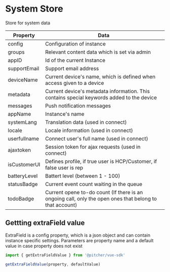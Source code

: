 
<Meta title="Documentation/Instance/System Store" />

# System Store
Store for system data

| Property  | Data  |
|---|---|
 config  | Configuration of instance |
 groups  | Relevant content data which is set via admin |
 appID  | Id of the current Instance |
 supportEmail  | Support email address |
 deviceName  | Current device's name, which is defined when access given to a device |
 metadata  | Current device's metadata information. This contains special keywords added to the device |
 messages  | Push notification messages |
 appName  | Instance's name |
 systemLang  | Translation data (used in connect) |
 locale  | Locale information (used in connect) |
 userfullname  | Connect user's full name (used in connect) |
 ajaxtoken  | Session token for ajax requests (used in connect) |
 isCustomerUI  | Defines profile, if true user is HCP/Customer, if false user is rep |
 batteryLevel  | Battert level (between 1 - 100) |
 statusBadge  | Current event count waiting in the queue |
 todoBadge  | Current opene to-do count (If there is an ongoing call, only the open ones that belong to that account) |

 ## Gettting extraField value
 ExtraField is a config property, which is a json object and can contain instance specific settings. Parameters are property name and a default value in case property does not exist

 ```javascript
import { getExtraFieldValue } from '@pitcher/vue-sdk'

getExtraFieldValue(property, defaultValue)
 ```